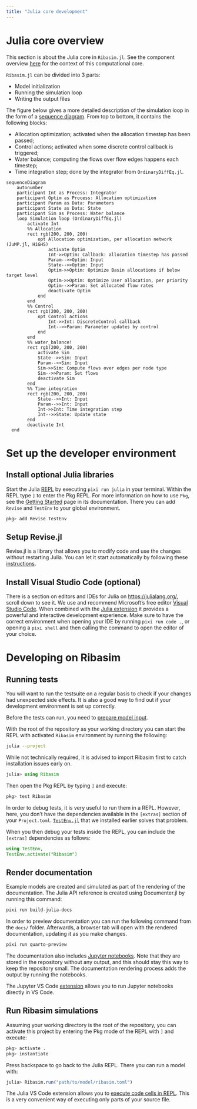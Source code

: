```yaml
---
title: "Julia core development"
---
```


# Julia core overview

This section is about the Julia core in `Ribasim.jl`. See the component overview [here](index.qmd) for the context of this computational core.

`Ribasim.jl` can be divided into 3 parts:

- Model initialization
- Running the simulation loop
- Writing the output files

The figure below gives a more detailed description of the simulation loop in the form of a [sequence diagram](https://en.wikipedia.org/wiki/Sequence_diagram). From top to bottom, it contains the following blocks:

- Allocation optimization; activated when the allocation timestep has been passed;
- Control actions; activated when some discrete control callback is triggered;
- Water balance; computing the flows over flow edges happens each timestep;
- Time integration step; done by the integrator from `OrdinaryDiffEq.jl`.

```mermaid
sequenceDiagram
    autonumber
    participant Int as Process: Integrator
    participant Optim as Process: Allocation optimization
    participant Param as Data: Parameters
    participant State as Data: State
    participant Sim as Process: Water balance
    loop Simulation loop (OrdinaryDiffEq.jl)
        activate Int
        %% Allocation
        rect rgb(200, 200, 200)
            opt Allocation optimization, per allocation network (JuMP.jl, HiGHS)
                activate Optim
                Int->>Optim: Callback: allocation timestep has passed
                Param-->>Optim: Input
                State-->>Optim: Input
                Optim->>Optim: Optimize Basin allocations if below target level
                Optim->>Optim: Optimize User allocation, per priority
                Optim-->>Param: Set allocated flow rates
                deactivate Optim
            end
        end
        %% Control
        rect rgb(200, 200, 200)
            opt Control actions
                Int->>Int: DiscreteControl callback
                Int-->>Param: Parameter updates by control
            end
        end
        %% water_balance!
        rect rgb(200, 200, 200)
            activate Sim
            State-->>Sim: Input
            Param-->>Sim: Input
            Sim->>Sim: Compute flows over edges per node type
            Sim-->>Param: Set flows
            deactivate Sim
        end
        %% Time integration
        rect rgb(200, 200, 200)
            State-->>Int: Input
            Param-->>Int: Input
            Int->>Int: Time integration step
            Int-->>State: Update state
        end
        deactivate Int
  end
```

# Set up the developer environment

## Install optional Julia libraries

Start the Julia [REPL](https://en.wikipedia.org/wiki/Read%E2%80%93eval%E2%80%93print_loop) by executing `pixi run julia` in your terminal.
Within the REPL type `]` to enter the Pkg REPL.
For more information on how to use `Pkg`, see the [Getting Started](https://pkgdocs.julialang.org/v1/getting-started/) page in its documentation.
There you can add `Revise` and `TestEnv` to your global environment.

```julia
pkg> add Revise TestEnv
```

## Setup Revise.jl

Revise.jl is a library that allows you to modify code and use the changes without restarting Julia.
You can let it start automatically by following these [instructions](https://timholy.github.io/Revise.jl/stable/config/#Using-Revise-by-default-1).

## Install Visual Studio Code (optional)

There is a section on editors and IDEs for Julia on <https://julialang.org/>, scroll down to see it.
We use and recommend Microsoft's free editor [Visual Studio Code](https://code.visualstudio.com/).
When combined with the [Julia extension](https://www.julia-vscode.org/) it provides a powerful and interactive development experience.
Make sure to have the correct environment when opening your IDE by running `pixi run code .`, or opening a `pixi shell` and then calling the command to open the editor of your choice.

# Developing on Ribasim

## Running tests {#sec-test}

You will want to run the testsuite on a regular basis to check if your changes had unexpected side effects.
It is also a good way to find out if your development environment is set up correctly.

Before the tests can run, you need to [prepare model input](./python.qmd#prepare-model-input).

With the root of the repository as your working directory you can start the REPL with activated `Ribasim` environment by running the following:

```bash
julia --project
```

While not technically required, it is advised to import Ribasim first to catch installation issues early on.

```julia
julia> using Ribasim
```

Then open the Pkg REPL by typing `]` and execute:

```julia
pkg> test Ribasim
```

In order to debug tests, it is very useful to run them in a REPL.
However, here, you don't have the dependencies available in the `[extras]` section of your `Project.toml`.
[`TestEnv.jl`](https://github.com/JuliaTesting/TestEnv.jl) that we installed earlier solves that problem.

When you then debug your tests inside the REPL, you can include the `[extras]` dependencies as follows:

```julia
using TestEnv,
TestEnv.activate("Ribasim")
```

## Render documentation

Example models are created and simulated as part of the rendering of the documentation.
The Julia API reference is created using Documenter.jl by running this command:

```bash
pixi run build-julia-docs
```

In order to preview documentation you can run the following command from the `docs/` folder.
Afterwards, a browser tab will open with the rendered documentation, updating it as you
make changes.

```bash
pixi run quarto-preview
```

The documentation also includes [Jupyter notebooks](https://jupyter.org/).
Note that they are stored in the repository without any output, and this should stay
this way to keep the repository small. The documentation rendering process adds the output
by running the notebooks.

:::{.callout-tip}
The Jupyter VS Code [extension](https://marketplace.visualstudio.com/items?itemName=ms-toolsai.jupyter) allows you to run Jupyter notebooks directly in VS Code.
:::

## Run Ribasim simulations

Assuming your working directory is the root of the repository,
you can activate this project by entering the Pkg mode of the REPL with `]` and execute:

```julia
pkg> activate .
pkg> instantiate
```

Press backspace to go back to the Julia REPL.
There you can run a model with:
```julia
julia> Ribasim.run("path/to/model/ribasim.toml")
```

:::{.callout-tip}
The Julia VS Code extension allows you to [execute code cells in REPL](https://www.julia-vscode.org/docs/stable/userguide/runningcode/#Running-code-in-the-Julia-REPL).
This is a very convenient way of executing only parts of your source file.
:::
